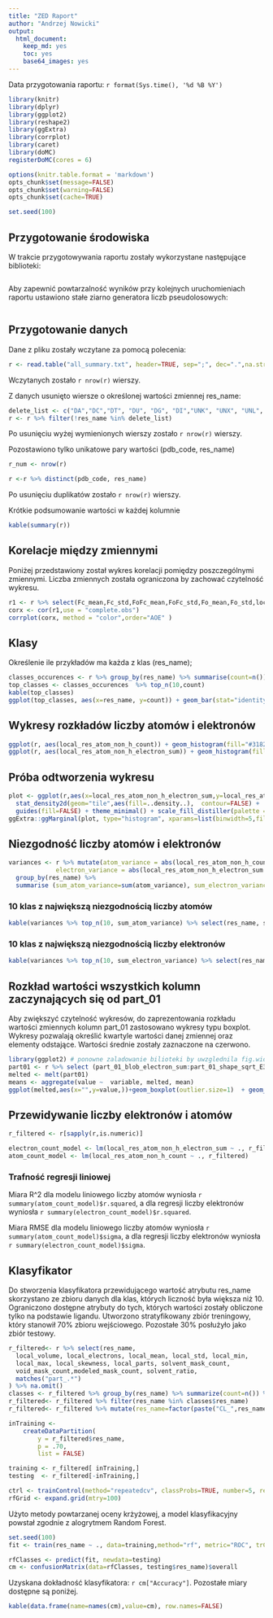```yaml
---
title: "ZED Raport"
author: "Andrzej Nowicki"
output: 
  html_document: 
    keep_md: yes
    toc: yes
    base64_images: yes
---
```

Data przygotowania raportu: `r format(Sys.time(), '%d %B %Y')`
<!--"date:" nie generuje się w .md, więc dla lepszego wyglądu w githubie data została dodana ręcznie -->

```r
library(knitr)
library(dplyr)
library(ggplot2)
library(reshape2)
library(ggExtra)
library(corrplot)
library(caret)
library(doMC)
registerDoMC(cores = 6)
```
```r
options(knitr.table.format = 'markdown')
opts_chunk$set(message=FALSE)
opts_chunk$set(warning=FALSE)
opts_chunk$set(cache=TRUE)
```
```r
set.seed(100)
```


## Przygotowanie środowiska


W trakcie przygotowywania raportu zostały wykorzystane następujące biblioteki:
```r
```
Aby zapewnić powtarzalność wyników przy kolejnych uruchomieniach raportu ustawiono stałe ziarno generatora liczb pseudolosowych:
```r
```


## Przygotowanie danych


Dane z pliku zostały wczytane za pomocą polecenia:
```r
r <- read.table("all_summary.txt", header=TRUE, sep=";", dec=".",na.strings=c("nan"),nrow=-1)
```
Wczytanych zostało  `r nrow(r)` wierszy.

Z danych usunięto wiersze o określonej wartości zmiennej res_name:
```r
delete_list <- c("DA","DC","DT", "DU", "DG", "DI","UNK", "UNX", "UNL", "PR", "PD", "Y1", "EU", "N", "15P", "UQ", "PX4","NAN")
r <- r %>% filter(!res_name %in% delete_list)
```
Po usunięciu wyżej wymienionych wierszy zostało `r nrow(r)` wierszy.

Pozostawiono tylko unikatowe pary wartości (pdb_code, res_name)
```r
r_num <- nrow(r)
```
```r
r <-r %>% distinct(pdb_code, res_name) 
```

Po usunięciu duplikatów zostało `r nrow(r)` wierszy.

Krótkie podsumowanie wartości w każdej kolumnie
```r
kable(summary(r))
```

## Korelacje między zmiennymi

Poniżej przedstawiony został wykres korelacji pomiędzy poszczególnymi zmiennymi. Liczba zmiennych została ograniczona by zachować czytelność wykresu.

```r
r1 <- r %>% select(Fc_mean,Fc_std,FoFc_mean,FoFc_std,Fo_mean,Fo_std,local_electrons,local_mean,local_parts,local_skewness,local_std,local_volume,modeled_mask_count,resolution,solvent_mask_count,solvent_ratio,TwoFoFc_mean,TwoFoFc_std,void_mask_count)
corx <- cor(r1,use = "complete.obs")
corrplot(corx, method = "color",order="AOE" )
```


## Klasy


Określenie ile przykładów ma każda z klas (res_name);
```r
classes_occurences <- r %>% group_by(res_name) %>% summarise(count=n()) %>% arrange(desc(count))
top_classes <- classes_occurences  %>% top_n(10,count)
kable(top_classes)
ggplot(top_classes, aes(x=res_name, y=count)) + geom_bar(stat="identity",fill="#3182bd") + scale_x_discrete(limits = top_classes$res_name) + ggtitle("Najczęściej występujące klasy") +theme_bw()
```


## Wykresy rozkładów liczby atomów i elektronów

```r
ggplot(r, aes(local_res_atom_non_h_count)) + geom_histogram(fill="#3182bd") + ggtitle("Histogram liczby atomów")+theme_bw()
ggplot(r, aes(local_res_atom_non_h_electron_sum)) + geom_histogram(fill="#3182bd") + ggtitle("Histogram liczby elektronów")+theme_bw()
```


## Próba odtworzenia wykresu 


```r

plot <- ggplot(r,aes(x=local_res_atom_non_h_electron_sum,y=local_res_atom_non_h_count)) +
  stat_density2d(geom="tile",aes(fill=..density..),  contour=FALSE) +
  guides(fill=FALSE) + theme_minimal() + scale_fill_distiller(palette = "Spectral") + ggtitle("Wykres liczby atomów i elektronów")
ggExtra::ggMarginal(plot, type="histogram", xparams=list(binwidth=5,fill="red"),yparams=list(binwidth=1,fill="red"))

```


## Niezgodność liczby atomów i elektronów

```r
variances <- r %>% mutate(atom_variance = abs(local_res_atom_non_h_count - dict_atom_non_h_count),
             electron_variance = abs(local_res_atom_non_h_electron_sum - dict_atom_non_h_electron_sum)) %>% 
  group_by(res_name) %>%
  summarise (sum_atom_variance=sum(atom_variance), sum_electron_variance=sum(electron_variance))
```


### 10 klas z największą niezgodnością liczby atomów


```r
kable(variances %>% top_n(10, sum_atom_variance) %>% select(res_name, sum_atom_variance) %>% arrange(desc(sum_atom_variance)))
```


### 10 klas z największą niezgodnością liczby elektronów


```r
kable(variances %>% top_n(10, sum_electron_variance) %>% select(res_name, sum_electron_variance) %>% arrange(desc(sum_electron_variance)))
```


## Rozkład wartości wszystkich kolumn zaczynających się od part_01

Aby zwiększyć czytelność wykresów, do zaprezentowania rozkładu wartości zmiennych kolumn part_01 zastosowano wykresy typu boxplot. Wykresy pozwalają określić kwartyle wartości danej zmiennej oraz elementy odstające. Wartości średnie zostały zaznaczone na czerwono.

```r
library(ggplot2) # ponowne zaladowanie bilioteki by uwzglednila fig.width i fig.height
part01 <- r %>% select (part_01_blob_electron_sum:part_01_shape_sqrt_E3)
melted <- melt(part01)
means <- aggregate(value ~  variable, melted, mean)
ggplot(melted,aes(x="",y=value,))+geom_boxplot(outlier.size=1)  + geom_label(data = means, aes(label = round(value,3), x=1,y = value),colour="red",nudge_x=0.1) + stat_summary(fun.y=mean, colour="red", geom="point")+ facet_wrap(~variable, scales="free", ncol=6)+theme_bw()+xlab("")
```


## Przewidywanie liczby elektronów i atomów

```r
r_filtered <- r[sapply(r,is.numeric)]

electron_count_model <- lm(local_res_atom_non_h_electron_sum ~ ., r_filtered)
atom_count_model <- lm(local_res_atom_non_h_count ~ ., r_filtered)
```
### Trafność regresji liniowej
Miara R^2 dla modelu liniowego liczby atomów wyniosła `r summary(atom_count_model)$r.squared`, a dla regresji liczby elektronów wyniosła `r summary(electron_count_model)$r.squared`.

Miara RMSE dla modelu liniowego liczby atomów wyniosła `r summary(atom_count_model)$sigma`, a dla regresji liczby elektronów wyniosła `r summary(electron_count_model)$sigma`.


## Klasyfikator

Do stworzenia klasyfikatora przewidującego wartość atrybutu res_name skorzystano ze zbioru danych dla klas, których liczność była większa niż 10. Ograniczono dostępne atrybuty do tych, których wartości zostały obliczone tylko na podstawie ligandu. Utworzono stratyfikowany zbiór treningowy, który stanowił 70% zbioru wejściowego. Pozostałe 30% posłużyło jako zbiór testowy.
```r
r_filtered<- r %>% select(res_name,
  local_volume, local_electrons, local_mean, local_std, local_min,
  local_max, local_skewness, local_parts, solvent_mask_count,
  void_mask_count,modeled_mask_count, solvent_ratio, 
  matches("part_.*")
) %>% na.omit()
classes <- r_filtered %>% group_by(res_name) %>% summarize(count=n()) %>% filter(count>10) 
r_filtered<- r_filtered %>% filter(res_name %in% classes$res_name)
r_filtered<- r_filtered %>% mutate(res_name=factor(paste("CL_",res_name,sep="")))

inTraining <- 
    createDataPartition(
        y = r_filtered$res_name,
        p = .70,
        list = FALSE)

training <- r_filtered[ inTraining,]
testing  <- r_filtered[-inTraining,]

ctrl <- trainControl(method="repeatedcv", classProbs=TRUE, number=5, repeats=10)
rfGrid <- expand.grid(mtry=100)
```

Użyto metody powtarzanej oceny krżyżowej, a model klasyfikacyjny powstał zgodnie z alogrytmem Random Forest.
```r
set.seed(100)
fit <- train(res_name ~ ., data=training,method="rf", metric="ROC", trControl=ctrl, tuneGrid = rfGrid, ntree=100)
```
```r
rfClasses <- predict(fit, newdata=testing)
cm <- confusionMatrix(data=rfClasses, testing$res_name)$overall
```

Uzyskana dokładność klasyfikatora: `r cm["Accuracy"]`. Pozostałe miary dostępne są poniżej.
```r
kable(data.frame(name=names(cm),value=cm), row.names=FALSE)
```


